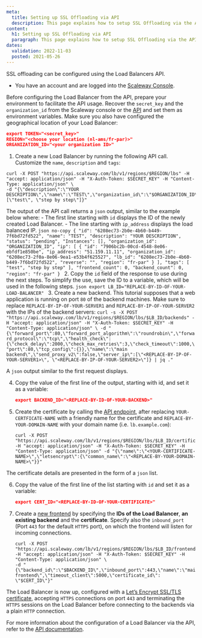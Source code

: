 ```yaml
---
meta:
  title: Setting up SSL Offloading via API
  description: This page explains how to setup SSL Offloading via the API
content:
  h1: Setting up SSL Offloading via API
  paragraph: This page explains how to setup SSL Offloading via the API
dates:
  validation: 2022-11-03
  posted: 2021-05-26
---
```


SSL offloading can be configured using the Load Balancers API.

<Message type="requirement">

  - You have an account and are logged into the [Scaleway Console](https://console.scaleway.com/organization).  

</Message>

Before configuring the Load Balancer from the API, prepare your environment to facilitate the API usage. Recover the `secret_key` and the `organization_id` from the Scaleway console or the [API](https://www.scaleway.com/en/docs/scaleway-organizations/#-Retrieving-your-Organization-ID) and set them as environment variables. 
Make sure you also have configured the geographical location of your Load Balancer:
```json
export TOKEN="<secret_key>"
REGION="<choose your location (nl-ams/fr-par)>"
ORGANIZATION_ID="<your organization ID>"
```

1. Create a new Load Balancer by running the following API call. Customize the `name`, `description` and `tags`:
  ```
  curl -X POST "https://api.scaleway.com/lb/v1/regions/$REGION/lbs" -H "accept: application/json" -H "X-Auth-Token: $SECRET_KEY" -H "Content-Type: application/json" \
  -d "{\"description\":\"YOUR DESCRIPTION\",\"name\":\"TEST\",\"organization_id\":\"$ORGANIZATION_ID\",\"tags\":[\"test\", \"step by step\"]}"
  ```
  The output of the API call returns a `json` output, similar to the example below where:
    - The first line starting with `id` displays the ID of the newly created Load Balancer.
    - The line starting with `ip_address` displays the load balanced IP.
    ```json no-copy
    {
      "id": "6208ec73-2b0e-4b60-b449-7f6bd72fd522",
      "name": "TEST",
      "description": "YOUR DESCRIPTION",
      "status": "pending",
      "Instances": [],
      "organization_id": "ORGANIZATION_ID",
      "ip": [
        {
          "id": "7906bc2b-00cd-4548-8e06-ebfdf1e850be",
          "ip_address": "51.159.11.11",
          "organization_id": "6208ec73-2f0a-8e06-9ea1-e53b4f625527",
          "lb_id": "6208ec73-2b0e-4b60-b449-7f6bd72fd522",
          "reverse": "",
          "region": "fr-par"
        }
      ],
      "tags": [
        "test",
        "step by step"
      ],
      "frontend_count": 0,
      "backend_count": 0,
      "region": "fr-par"
    }
    ```
2. Copy the `id` field of the response to use during the next steps. To simplify the use, save the ID to a variable, which will be used in the following steps.
	```json
	export LB_ID="REPLACE-BY-ID-OF-YOUR-LOAD-BALANCER"
	```
3. Create a new backend. This tutorial supposes that a web application is running on port `80` of the backend machines. Make sure to replace `REPLACE-BY-IP-OF-YOUR-SERVER1` and `REPLACE-BY-IP-OF-YOUR-SERVER2` with the IPs of the backend servers:
	```
	curl -s -X POST "https://api.scaleway.com/lb/v1/regions/$REGION/lbs/$LB_ID/backends" -H "accept: application/json" -H "X-Auth-Token: $SECRET_KEY" -H "Content-Type: application/json" \
	-d "{\"forward_port\":80,\"forward_port_algorithm\":\"roundrobin\",\"forward_protocol\":\"tcp\",\"health_check\":{\"check_delay\":2000,\"check_max_retries\":3,\"check_timeout\":1000,\"port\":80,\"tcp_config\":{}},\"name\":\"main backend\",\"send_proxy_v2\":false,\"server_ip\":[\"<REPLACE-BY-IP-OF-YOUR-SERVER1>\", \"<REPLACE-BY-IP-OF-YOUR-SERVER2>\"]} | jq ."
	```

  A `json` output similar to the first request displays. 

4. Copy the value of the first line of the output, starting with id, and set it as a variable:
	```json
	export BACKEND_ID="<REPLACE-BY-ID-OF-YOUR-BACKEND>"
	```
5. Create the certificate by calling the [API endpoint](https://developers.scaleway.com/en/products/lb/zoned_api/#post-6cdca9), after replacing `YOUR-CERTFICATE-NAME` with a friendly name for the certificate and `REPLACE-BY-YOUR-DOMAIN-NAME` with your domain name (i.e. `lb.example.com`):
	```
	curl -X POST "https://api.scaleway.com/lb/v1/regions/$REGION/lbs/$LB_ID/certificates" -H "accept: application/json" -H "X-Auth-Token: $SECRET_KEY" -H "Content-Type: application/json" -d "{\"name\":\"<YOUR-CERTIFICATE-NAME>\",\"letsencrypt\":{\"common_name\":\"<REPLACE-BY-YOUR-DOMAIN-NAME>\"}}"
	```

  The certificate details are presented in the form of a `json` list. 

6. Copy the value of the first line of the list starting with `id` and set it as a variable:
	```json
	export CERT_ID="<REPLACE-BY-ID-OF-YOUR-CERTIFICATE>"
	```
7. Create a [new frontend](https://developers.scaleway.com/en/products/lb/zoned_api/#post-8499de) by specifying the **IDs of the Load Balancer**, **an existing backend** and the **certificate**. Specify also the `inbound_port` (Port `443` for the default `HTTPS` port), on which the frontend will listen for incoming connections.
	```
	curl -X POST "https://api.scaleway.com/lb/v1/regions/$REGION/lbs/$LB_ID/frontends" -H "accept: application/json" -H "X-Auth-Token: $SECRET_KEY" -H "Content-Type: application/json" \
	-d "{\"backend_id\":\"$BACKEND_ID\",\"inbound_port\":443,\"name\":\"main frontend\",\"timeout_client\":5000,\"certificate_id\": \"$CERT_ID\"}"
	```

The Load Balancer is now up, configured with a [Let’s Encrypt SSL/TLS certificate](https://letsencrypt.org/), accepting `HTTPS` connections on port `443` and terminating the `HTTPS` sessions on the Load Balancer before connecting to the backends via a plain `HTTP` connection.

For more information about the configuration of a Load Balancer via the API, refer to the [API documentation](https://developers.scaleway.com/en/products/lb/zoned_api/#introduction).


